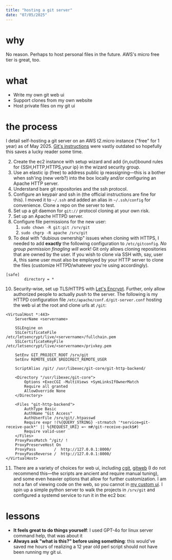 ```yaml
---
title: "hosting a git server"
date: "07/05/2025"
---
```


# why

No reason. Perhaps to host personal files in the future. AWS's micro free tier is great, too.

# what

- Write my own git web ui
- Support clones from my own website
- Host private files on my git ui

# the process

I detail self-hosting a git server on an AWS t2.micro instance ("free" for 1 year) as of May 2025. [Git's instructions](https://git-scm.com/book/en/v2/Git-on-the-Server-The-Protocols) were vastly outdated so hopefully this saves a lucky reader some time.

2.  Create the ec2 instance with setup wizard and add \{in,out\}bound rules for \{SSH,HTTP,HTTPS,your ip\} in the wizard security group.
3.  Use an elastic ip (free) to address public ip reassigning—this is a bother when ssh'ing (new verb?) into the box locally and/or configuring an Apache HTTP server.
4.  Understand bare git repositories and the ssh protocol.
5.  Configure an keypair and ssh in (the official instructions are fine for this). I moved it to `~/.ssh` and added an alias in `~/.ssh/config` for convenience. Clone a repo on the server to test.
6.  Set up a git daemon for `git://` protocol cloning at your own risk.
7.  Set up an Apache HTTPD server.
8.  Configure file permissions for the new user:
    1.  `sudo chown -R git:git /srv/git`
    2.  `sudo chgrp -R apache /srv/git`
9.  To deal with "dubious ownership" issues when cloning with HTTPS, I needed to add **exactly** the following configuration to `/etc/gitconfig`. _No group permission finagling will work_! Git only allows cloning repositories that are owned by the user. If you wish to clone via SSH with, say, user A, this same user must also be employed by your HTTP server to clone the files (customize HTTPD/whatever you're using accordingly).

```gitconfig
[safe]
        directory = *
```

10. Security-wise, set up TLS/HTTPS with [Let's Encrypt](https://letsencrypt.org/). Further, only allow authorized people to actually _push_ to the server. The following is my HTTPD configuration file `/etc/apache/conf.d/git-server.conf` hosting the web ui at the root and clone urls at `/git`:

```apacheconf
<VirtualHost *:443>
    ServerName <servername>

    SSLEngine on
    SSLCertificateFile /etc/letsencrypt/live/<servername>/fullchain.pem
    SSLCertificateKeyFile /etc/letsencrypt/live/<servername>/privkey.pem

    SetEnv GIT_PROJECT_ROOT /srv/git
    SetEnv REMOTE_USER $REDIRECT_REMOTE_USER

    ScriptAlias /git/ /usr/libexec/git-core/git-http-backend/

    <Directory "/usr/libexec/git-core">
        Options +ExecCGI -MultiViews +SymLinksIfOwnerMatch
        Require all granted
        AllowOverride None
    </Directory>

    <Files "git-http-backend">
        AuthType Basic
        AuthName "Git Access"
        AuthUserFile /srv/git/.htpasswd
        Require expr !(%{QUERY_STRING} -strmatch '*service=git-receive-pack*' || %{REQUEST_URI} =~ m#/git-receive-pack$#)
        Require valid-user
    </Files>
    ProxyPassMatch ^/git/ !
    ProxyPreserveHost On
    ProxyPass        /  http://127.0.0.1:8000/
    ProxyPassReverse /  http://127.0.0.1:8000/
</VirtualHost>
```

11. There are a variety of choices for web ui, including [cgit](https://git.zx2c4.com/cgit/), [gitweb](https://git-scm.com/docs/gitweb) (I do not recommend this—the scripts are ancient and require manual tuning), and some even heavier options that allow for further customization. I am not a fan of viewing code on the web, so you cannot in [my custom ui](https://git.barrettruth.com). I spin up a simple python server to walk the projects in `/srv/git` and configured a systemd service to run it in the ec2 box:

# lessons

- **It feels great to do things yourself**: I used GPT-4o for linux server command help, that was about it
- **Always ask "what is this?" before using something**: this would've saved me hours of realizing a 12 year old perl script should not have been running my git ui.
